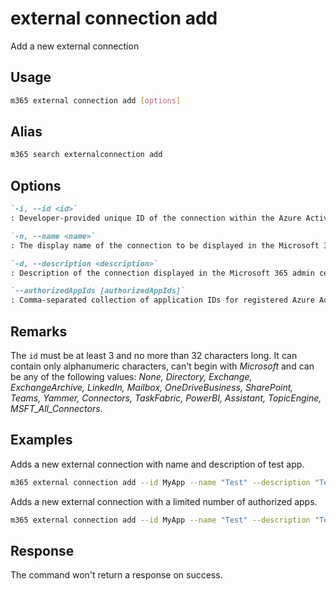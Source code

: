 
# external connection add

Add a new external connection

## Usage

```sh
m365 external connection add [options]
```

## Alias

```sh
m365 search externalconnection add
```

## Options

```md definition-list
`-i, --id <id>`
: Developer-provided unique ID of the connection within the Azure Active Directory tenant.

`-n, --name <name>`
: The display name of the connection to be displayed in the Microsoft 365 admin center. Maximum length of 128 characters.

`-d, --description <description>`
: Description of the connection displayed in the Microsoft 365 admin center.

`--authorizedAppIds [authorizedAppIds]`
: Comma-separated collection of application IDs for registered Azure Active Directory apps that are allowed to manage the external connection and to index content in the external connection.
```

<Global />

## Remarks

The `id` must be at least 3 and no more than 32 characters long. It can contain only alphanumeric characters, can't begin with _Microsoft_ and can be any of the following values: *None, Directory, Exchange, ExchangeArchive, LinkedIn, Mailbox, OneDriveBusiness, SharePoint, Teams, Yammer, Connectors, TaskFabric, PowerBI, Assistant, TopicEngine, MSFT_All_Connectors*.

## Examples

Adds a new external connection with name and description of test app.

```sh
m365 external connection add --id MyApp --name "Test" --description "Test"
```

Adds a new external connection with a limited number of authorized apps.

```sh
m365 external connection add --id MyApp --name "Test" --description "Test" --authorizedAppIds  "00000000-0000-0000-0000-000000000000,00000000-0000-0000-0000-000000000001,00000000-0000-0000-0000-000000000002"
```

## Response

The command won't return a response on success.
